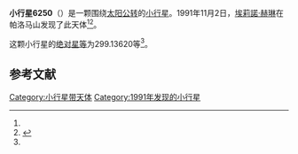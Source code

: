 {{Infobox planet
| bgcolour = #FFFFC0
| name = 6250 Saekohayashi
| symbol = 
| image = 
| caption = 
| discovery = yes
| discovery_ref = 
| discoverer = [[埃莉諾·赫琳|埃莉諾·赫琳]]
| discovery_site = [[帕洛马山|帕洛马山]] 
| discovered = 1991年11月2日
| designations = yes
| mp_name = 
| named_after = 
| alt_names = 1991 VX1/ 1983 VP5
| mp_category = [[主带内小行星|主带内小行星]]
| orbit_ref = <ref name="a">[http://ssd.jpl.nasa.gov/sbdb.cgi?sstr=6250 6250 Saekohayashi] {{Wayback|url=http://ssd.jpl.nasa.gov/sbdb.cgi?sstr=6250 |date=20200820194207 }}，小行星數據庫瀏覽器（JPL Small-Body Database Browser）－[[美国国家航空航天局|美国国家航空航天局]]喷气推进实验室</ref>
| epoch = 2456400.5 (2013年4月18日更新)
| aphelion = {{convert|2.0702800|AU|km|3|abbr=on|lk=out}}
| perihelion = {{convert|1.7948056|AU|km|3|abbr=on}}
| semimajor = {{convert|1.9325428|AU|km|3|abbr=on}}
| eccentricity = 0.0712725
| period = 981.2780864 [[日|日]]<br />2.69[[儒略年|儒略年]]
| avg_speed = 
| inclination = 19.78905
| asc_node = 226.59358
| mean_anomaly = 
| arg_peri = 299.13620
| satellites = 
| physical_characteristics = yes
| dimensions = 
| mass = 
| density = 
| surface_grav = 
| escape_velocity = 
| sidereal_day = 
| axial_tilt = 
| pole_ecliptic_lat = 
| pole_ecliptic_lon = 
| albedo = 
| temperatures= 
| temp_name1 = 
| mean_temp_1 = 
| max_temp_1 = 
| temp_name2 = 
| max_temp_2 = 
| spectral_type = 
| abs_magnitude = 299.13620
}}

'''小行星6250'''（{{lang-en|6250 Saekohayashi}}）是一颗围绕[[太阳|太阳]][[公转|公转]]的[[小行星|小行星]]。1991年11月2日，[[埃莉諾·赫琳|埃莉諾·赫琳]]在帕洛马山发现了此天体<ref name="a" /><ref>{{cite news|title=小行星列表|url=http://cfa-www.harvard.edu/iau/lists/NumberedMPs.txt|accessdate=2013-07-08|newspaper=哈佛大学|archive-date=2008-05-17|archive-url=https://web.archive.org/web/20080517010638/http://cfa-www.harvard.edu/iau/lists/NumberedMPs.txt|dead-url=no}}</ref>。

这颗小行星的[[绝对星等|绝对星等]]为299.13620等<ref name="a" />。

==参考文献==
{{reflist}}
{{Minor Planet Number|[[小行星6249|小行星6249]]|[[小行星6251|小行星6251]]}}

{{小天体}}

[[Category:小行星带天体|Category:小行星带天体]]
[[Category:1991年发现的小行星|Category:1991年发现的小行星]]

{{asteroid-stub}}